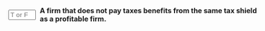 ::: {.question-block}

<form onsubmit="event.preventDefault(); checkAnswerBox('module8_tf_q46','F')" style="display: flex; align-items: center; gap: 8px;">
  <input type="text" id="module8_tf_q46" name="module8_tf_q46" maxlength="1" placeholder="T or F" style="width: 55px;" data-correct-answer="F" /> 
  <label for="module8_tf_q46"><strong>A firm that does not pay taxes benefits from the same tax shield as a profitable firm.</strong></label>
</form>

<div id="feedback-module8_tf_q46" class="feedback" data-status="" style="display:none;">
FALSE. Without taxes, there’s no benefit from interest deductibility.
</div>

:::
